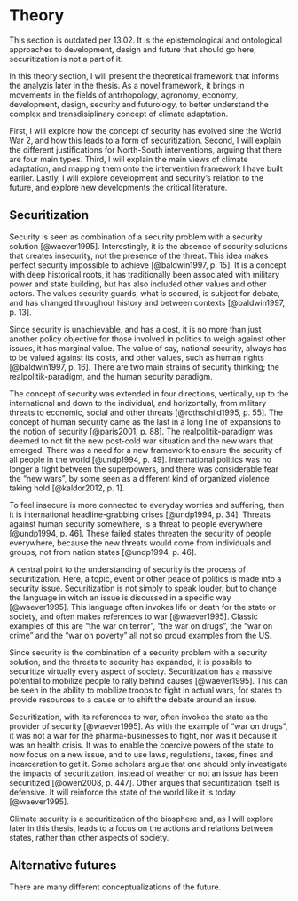 # Theory {#sec-theory}

::: {.callout-warning}

This section is outdated per 13.02. It is the epistemological and ontological approaches to development, design and future that should go here, securitization is not a part of it. 

:::

In this theory section, I will present the theoretical framework that informs the analyzis later in the thesis. As a novel framework, it brings in movements in the fields of antrhopology, agronomy, economy, development, design, security and futurology, to better understand the complex and transdisiplinary concept of climate adaptation. 

First, I will explore how the concept of security has evolved sine the World War 2, and how this leads to a form of securitization. Second, I will explain the different justifications for North-South interventions, arguing that there are four main types. Third, I will explain the main views of climate adaptation, and mapping them onto the intervention framework I have built earlier. Lastly, I will explore development and security's relation to the future, and explore new developments the critical literature.

## Securitization {#sec-securitization}

Security is seen as combination of a security problem with a security solution [@waever1995]. Interestingly, it is the absence of security solutions that creates insecurity, not the presence of the threat. This idea makes perfect security impossible to achieve [@baldwin1997, p. 15]. It is a concept with deep historical roots, it has traditionally been associated with military power and state building, but has also included other values and other actors. The values security guards, what *is* secured, is subject for debate, and has changed throughout history and between contexts [@baldwin1997, p. 13]. 

Since security is unachievable, and has a cost, it is no more than just another policy objective for those involved in politics to weigh against other issues, it has marginal value. The value of say, national security, always has to be valued against its costs, and other values, such as human rights [@baldwin1997, p. 16]. There are two main strains of security thinking; the realpolitik-paradigm, and the human security paradigm.

The concept of security was extended in four directions, vertically, up to the international and down to the individual, and horizontally, from military threats to economic, social and other threats [@rothschild1995, p. 55]. The concept of human security came as the last in a long line of expansions to the notion of security [@paris2001, p. 88]. The realpolitik-paradigm was deemed to not fit the new post-cold war situation and the new wars that emerged. There was a need for a new framework to ensure the security of all people in the world [@undp1994, p. 49]. International politics was no longer a fight between the superpowers, and there was considerable fear the "new wars", by some seen as a different kind of organized violence taking hold [@kaldor2012, p. 1]. 

To feel insecure is more connected to everyday worries and suffering, than it is international headline-grabbing crises [@undp1994, p. 34]. Threats against human security somewhere, is a threat to people everywhere [@undp1994, p. 46]. These failed states threaten the security of people everywhere, because the new threats would come from individuals and groups, not from nation states [@undp1994, p. 46]. 

A central point to the understanding of security is the process of securitization. Here, a topic, event or other peace of politics is made into a security issue. Securitization is not simply to speak louder, but to change the language in witch an issue is discussed in a specific way [@waever1995]. This language often invokes life or death for the state or society, and often makes references to war [@waever1995]. Classic examples of this are "the war on terror", "the war on drugs", the "war on crime" and the "war on poverty" all not so proud examples from the US. 

Since security is the combination of a security problem with a security solution, and the threats to security has expanded, it is possible to securitize virtually every aspect of society. Securitization has a massive potential to mobilize people to rally behind causes [@waever1995]. This can be seen in the ability to mobilize troops to fight in actual wars, for states to provide resources to a cause or to shift the debate around an issue.

Securitization, with its references to war, often invokes the state as the provider of security [@waever1995]. As with the example of "war on drugs", it was not a war for the pharma-businesses to fight, nor was it because it was an health crisis. It was to enable the coercive powers of the state to now focus on a new issue, and to use laws, regulations, taxes, fines and incarceration to get it. Some scholars argue that one should only investigate the impacts of securitization, instead of weather or not an issue has been securitized [@owen2008, p. 447]. Other argues that securitization itself is defensive. It will reinforce the state of the world like it is today [@waever1995].

Climate security is a securitization of the biosphere and, as I will explore later in this thesis, leads to a focus on the actions and relations between states, rather than other aspects of society. 

## Alternative futures {#sec-futures}

There are many different conceptualizations of the future. 